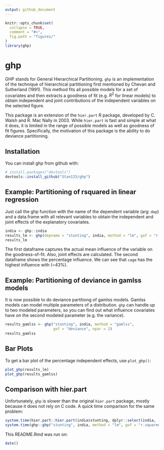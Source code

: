 ```yaml
---
output: github_document
---
```


<!-- README.md is generated from README.Rmd. Please edit that file -->

```r
knitr::opts_chunk$set(
  collapse = TRUE,
  comment = "#>",
  fig.path = "figures/"
)
library(ghp)
```

# ghp

GHP stands for General Hierarchical Partitioning. `ghp` is an implementation of the technique of hierarchical partitioning first mentioned by Chevan and Sutherland (1991). This method fits all possible models for a set of covariates and then extracts a goodness of fit (e.g. $R^2$ for linear models) to obtain independent and joint contributions of the independent variables on the selected figure.

This package is an extension of the `hier.part` R package, developed by C. Walsh and R. Mac Nally in 2003. While `hier.part` is fast and simple at what it does, it is limited in the range of possible models as well as goodness of fit figures. Specifically, the motivation of this package is the ability to do deviance partitioning.

## Installation

You can install ghp from github with:

```r
# install.packages("devtools")
devtools::install_github("Stan125/ghp")
```

## Example: Partitioning of rsquared in linear regression
Just call the ghp function with the name of the dependent variable (arg: `dep`) and a data.frame with all relevant variables to obtain the independent and joint effects of the explanatory covariates.

```r
india <- ghp::india
results_lm <- ghp(depname = "stunting", india, method = "lm", gof = "r.squared")
results_lm
```

The first dataframe captures the actual mean influence of the variable on the goodness-of-fit. Also, joint effects are calculated. The second dataframe shows the percentage influence. We can see that `cage` has the highest influence with (~43%).

## Example: Partitioning of deviance in gamlss models

It is now possible to do deviance partitiong of gamlss models. Gamlss models can model multiple parameters of a distribution. `ghp` can handle up to two modeled parameters, so you can find out what influence covariates have on the second modeled parameter (e.g. the variance).

```r
results_gamlss <- ghp("stunting", india, method = "gamlss", 
                      gof = "deviance", npar = 2)
results_gamlss
```


## Bar Plots
To get a bar plot of the percentage independent effects, use `plot_ghp()`:
```r
plot_ghp(results_lm)
plot_ghp(results_gamlss)
```

## Comparison with hier.part
Unfortunately, `ghp` is slower than the original `hier.part` package, mostly because it does not rely on C code. A quick time comparison for the same problem:
```r
system.time(hier.part::hier.part(india$stunting, dplyr::select(india, -stunting), gof = "Rsqu", barplot = FALSE))
system.time(ghp::ghp("stunting", india, method = "lm", gof = "r.squared"))
```

This README.Rmd was run on:
```r
date()
```
